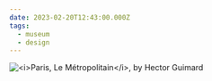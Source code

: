 ```yaml
---
date: 2023-02-20T12:43:00.000Z
tags:
  - museum
  - design
---
```

![](../../assets/art/20230220-paris-le-metropolitain.jpg "<i>Paris, Le Métropolitain</i>, by Hector Guimard")